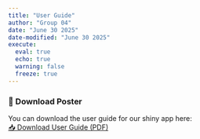 ```yaml
---
title: "User Guide"
author: "Group 04"
date: "June 30 2025"
date-modified: "June 30 2025"
execute: 
  eval: true
  echo: true
  warning: false
  freeze: true
---
```


### 📄 Download Poster

You can download the user guide for our shiny app here:\
[📥 Download User Guide (PDF)](downloadpdf/User_Guide_ShinyApp.pdf)
